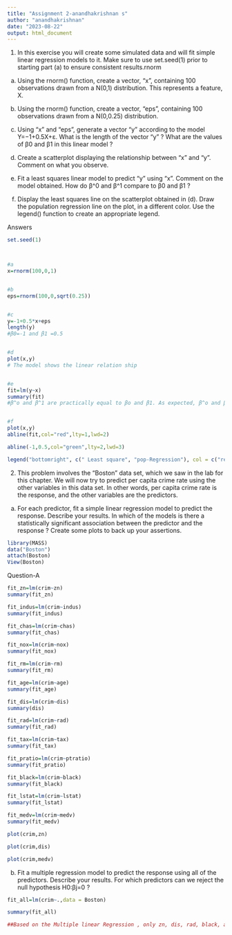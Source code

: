 ---
title: "Assignment 2-anandhakrishnan s"
author: "anandhakrishnan"
date: "2023-08-22"
output: html_document
---

1. In this exercise you will create some simulated data and will fit simple linear regression models to it. Make sure to use set.seed(1) prior to starting part (a) to ensure consistent results.rnorm


a.	Using the rnorm() function, create a vector, “x”, containing 100 observations drawn from a N(0,1) distribution. This represents a feature, X.

b.	Using the rnorm() function, create a vector, “eps”, containing 100 observations drawn from a N(0,0.25) distribution.

c.	Using “x” and “eps”, generate a vector “y” according to the model
Y=−1+0.5X+ε.
What is the length of the vector “y” ? What are the values of β0 and β1 in this linear model ?
 
d.	Create a scatterplot displaying the relationship between “x” and “y”. Comment on what you observe.

e.	Fit a least squares linear model to predict “y” using “x”. Comment on the model obtained. How do β^0 and β^1 compare to β0 and β1 ?

f.	Display the least squares line on the scatterplot obtained in (d). Draw the population regression line on the plot, in a different color. Use the legend() function to create an appropriate legend.

Answers
```{r}
set.seed(1)



#a
x=rnorm(100,0,1)


#b
eps=rnorm(100,0,sqrt(0.25))


#c
y=-1+0.5*x+eps
length(y)
#β0=-1 and β1 =0.5


#d
plot(x,y)
# The model shows the linear relation ship


#e
fit=lm(y~x)
summary(fit)
#β^o and β^1 are practically equal to βo and β1. As expected, β^o and β^1 are statistically significant 


#f
plot(x,y)
abline(fit,col="red",lty=1,lwd=2)

abline(-1,0.5,col="green",lty=2,lwd=3)

legend("bottomright", c(" Least square", "pop-Regression"), col = c("red", "green"), lty = c(1, 2))


```


2.  This problem involves the “Boston” data set, which we saw in the lab for this chapter. We will now try to predict per capita crime rate using the other variables in this data set. In other words, per capita crime rate is the response, and the other variables are the predictors.
a.	For each predictor, fit a simple linear regression model to predict the response. Describe your results. In which of the models is there a statistically significant association between the predictor and the response ? Create some plots to back up your assertions.

```{r}
library(MASS)
data("Boston")
attach(Boston)
View(Boston)


```
Question-A

```{r}
fit_zn=lm(crim~zn)
summary(fit_zn)
```

```{r}
fit_indus=lm(crim~indus)
summary(fit_indus)
```

```{r}
fit_chas=lm(crim~chas)
summary(fit_chas)
```
```{r}
fit_nox=lm(crim~nox)
summary(fit_nox)
```
```{r}
fit_rm=lm(crim~rm)
summary(fit_rm)
```

```{r}
fit_age=lm(crim~age)
summary(fit_age)
```
```{r}
fit_dis=lm(crim~dis)
summary(dis)
```
```{r}
fit_rad=lm(crim~rad)
summary(fit_rad)
```
```{r}
fit_tax=lm(crim~tax)
summary(fit_tax)
```
```{r}
fit_pratio=lm(crim~ptratio)
summary(fit_pratio)
```
```{r}
fit_black=lm(crim~black)
summary(fit_black)
```
```{r}
fit_lstat=lm(crim~lstat)
summary(fit_lstat)
```
```{r}
fit_medv=lm(crim~medv)
summary(fit_medv)

plot(crim,zn)

plot(crim,dis)

plot(crim,medv)
```


b.	Fit a multiple regression model to predict the response using all of the predictors. Describe your results. For which predictors can we reject the null hypothesis H0:βj=0 ?

```{r}
fit_all=lm(crim~.,data = Boston)

summary(fit_all)

##Based on the Multiple linear Regression , only zn, dis, rad, black, and medv have a significant association with crim (p-value is below 0.05) which means we can reject the null hypothesis
```




